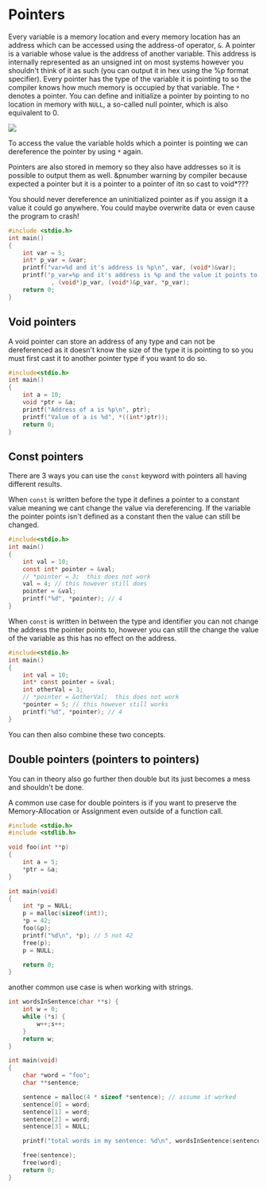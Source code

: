 
# Pointers

Every variable is a memory location and every memory location has an address which can be accessed using the address-of operator, `&`. A pointer is a variable whose value is the address of another variable. This address is internally represented as an unsigned int on most systems however you shouldn't think of it as such (you can output it in hex using the %p format specifier). Every pointer has the type of the variable it is pointing to so the compiler knows how much memory is occupied by that variable. The `*` denotes a pointer. You can define and initialize a pointer by pointing to no location in memory with `NULL`, a so-called null pointer, which is also equivalent to 0.

<Image 
    src="/cs/cPointers.png"
    caption="A visual representation of pointers in C. The variable `var` is stored in memory and has an address. The pointer `p` stores the address of `var` and can be dereferenced to access the value of `var`."
    width={500}
/>

To access the value the variable holds which a pointer is pointing we can dereference the pointer by using `*` again.

Pointers are also stored in memory so they also have addresses so it is possible to output them as well. &pnumber warning by compiler because expected a pointer but it is a pointer to a pointer of itn so cast to void\*???

<Callout type="warning">
    You should never dereference an uninitialized pointer as if you assign it a value it could go anywhere. You could maybe overwrite data or even cause the program to crash!
</Callout>

```c
#include <stdio.h>
int main()
{
    int var = 5;
    int* p_var = &var;
    printf("var=%d and it's address is %p\n", var, (void*)&var);
    printf("p_var=%p and it's address is %p and the value it points to is %d"
            , (void*)p_var, (void*)&p_var, *p_var);
    return 0;
}
```

## Void pointers

A void pointer can store an address of any type and can not be dereferenced as it doesn't know the size of the type it is pointing to so you must first cast it to another pointer type if you want to do so.

```c
#include<stdio.h>
int main()
{
    int a = 10;
    void *ptr = &a;
    printf("Address of a is %p\n", ptr);
    printf("Value of a is %d", *((int*)ptr));
    return 0;
}
```

## Const pointers

There are 3 ways you can use the `const` keyword with pointers all having different results.

When `const` is written before the type it defines a pointer to a constant value meaning we cant change the value via dereferencing. If the variable the pointer points isn't defined as a constant then the value can still be changed.

```c
#include<stdio.h>
int main()
{
    int val = 10;
    const int* pointer = &val;
    // *pointer = 3;  this does not work
    val = 4; // this however still does
    pointer = &val;
    printf("%d", *pointer); // 4
}
```

When `const` is written in between the type and identifier you can not change the address the pointer points to, however you can still the change the value of the variable as this has no effect on the address.

```c
#include<stdio.h>
int main()
{
    int val = 10;
    int* const pointer = &val;
    int otherVal = 3;
    // *pointer = &otherVal;  this does not work
    *pointer = 5; // this however still works
    printf("%d", *pointer); // 4
}
```

You can then also combine these two concepts.

## Double pointers (pointers to pointers)

You can in theory also go further then double but its just becomes a mess and shouldn't be done.

A common use case for double pointers is if you want to preserve the Memory-Allocation or Assignment even outside of a function call.

```c
#include <stdio.h>
#include <stdlib.h>

void foo(int **p)
{
    int a = 5;
    *ptr = &a;
}

int main(void)
{
    int *p = NULL;
    p = malloc(sizeof(int));
    *p = 42;
    foo(&p);
    printf("%d\n", *p); // 5 not 42
    free(p);
    p = NULL;

    return 0;
}
```

another common use case is when working with strings.

```c
int wordsInSentence(char **s) {
    int w = 0;
    while (*s) {
        w++;s++;
    }
    return w;
}

int main(void)
{
    char *word = "foo";
    char **sentence;

    sentence = malloc(4 * sizeof *sentence); // assume it worked
    sentence[0] = word;
    sentence[1] = word;
    sentence[2] = word;
    sentence[3] = NULL;

    printf("total words in my sentence: %d\n", wordsInSentence(sentence));

    free(sentence);
    free(word);
    return 0;
}
```
